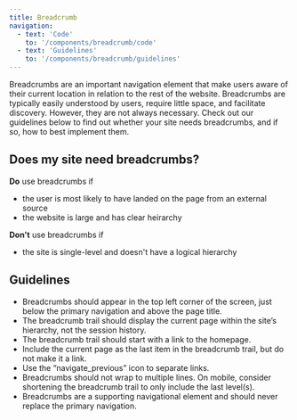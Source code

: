 ```yaml
---
title: Breadcrumb
navigation:
  - text: 'Code'
    to: '/components/breadcrumb/code'
  - text: 'Guidelines'
    to: '/components/breadcrumb/guidelines'
---
```


Breadcrumbs are an important navigation element that make users aware of their current location in relation to the rest of the website. Breadcrumbs are typically easily understood by users, require little space, and facilitate discovery. However, they are not always necessary. Check out our guidelines below to find out whether your site needs breadcrumbs, and if so, how to best implement them.

## Does my site need breadcrumbs?

**Do** use breadcrumbs if

- the user is most likely to have landed on the page from an external source
- the website is large and has clear heirarchy

**Don't** use breadcrumbs if

- the site is single-level and doesn't have a logical hierarchy

## Guidelines

- Breadcrumbs should appear in the top left corner of the screen, just below the primary navigation and above the page title.
- The breadcrumb trail should display the current page within the site’s hierarchy, not the session history.
- The breadcrumb trail should start with a link to the homepage.
- Include the current page as the last item in the breadcrumb trail, but do not make it a link.
- Use the “navigate_previous” icon to separate links.
- Breadcrumbs should not wrap to multiple lines. On mobile, consider shortening the breadcrumb trail to only include the last level(s).
- Breadcrumbs are a supporting navigational element and should never replace the primary navigation.